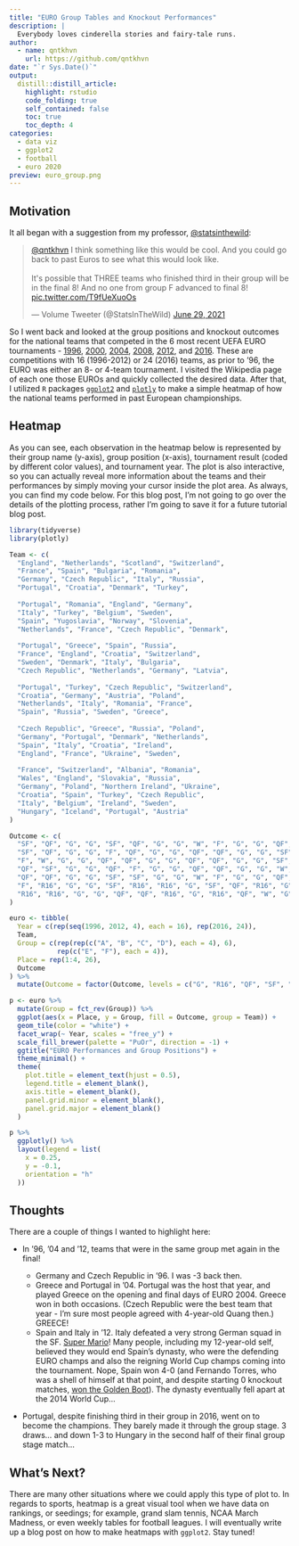```yaml
---
title: "EURO Group Tables and Knockout Performances"
description: |
  Everybody loves cinderella stories and fairy-tale runs.
author:
  - name: qntkhvn
    url: https://github.com/qntkhvn
date: "`r Sys.Date()`"
output:
  distill::distill_article:
    highlight: rstudio
    code_folding: true
    self_contained: false
    toc: true
    toc_depth: 4
categories:
  - data viz
  - ggplot2
  - football
  - euro 2020
preview: euro_group.png
---
```


## Motivation

It all began with a suggestion from my professor, [\@statsinthewild](https://twitter.com/statsinthewild):

<blockquote class="twitter-tweet"><p lang="en" dir="ltr"><a href="https://twitter.com/qntkhvn?ref_src=twsrc%5Etfw">@qntkhvn</a> I think something like this would be cool. And you could go back to past Euros to see what this would look like.<br><br>It&#39;s possible that THREE teams who finished third in their group will be in the final 8! And no one from group F advanced to final 8! <a href="https://t.co/T9fUeXuoOs">pic.twitter.com/T9fUeXuoOs</a></p>&mdash; Volume Tweeter (@StatsInTheWild) <a href="https://twitter.com/StatsInTheWild/status/1409962031055196162?ref_src=twsrc%5Etfw">June 29, 2021</a></blockquote> <script async src="https://platform.twitter.com/widgets.js" charset="utf-8"></script>

So I went back and looked at the group positions and knockout outcomes for the national teams that competed in the 6 most recent UEFA EURO tournaments - [1996](https://en.wikipedia.org/wiki/UEFA_Euro_1996), [2000](https://en.wikipedia.org/wiki/UEFA_Euro_2000), [2004](https://en.wikipedia.org/wiki/UEFA_Euro_2004), [2008](https://en.wikipedia.org/wiki/UEFA_Euro_2008), [2012](https://en.wikipedia.org/wiki/UEFA_Euro_2012), and [2016](https://en.wikipedia.org/wiki/UEFA_Euro_2016). These are competitions with 16 (1996-2012) or 24 (2016) teams, as prior to '96, the EURO was either an 8- or 4-team tournament. I visited the Wikipedia page of each one those EUROs and quickly collected the desired data. After that, I utilized `R` packages [`ggplot2`](https://ggplot2.tidyverse.org) and [`plotly`](https://plotly-r.com) to make a simple heatmap of how the national teams performed in past European championships.

## Heatmap

As you can see, each observation in the heatmap below is represented by their group name (y-axis), group position (x-axis), tournament result (coded by different color values), and tournament year. The plot is also interactive, so you can actually reveal more information about the teams and their performances by simply moving your cursor inside the plot area. As always, you can find my code below. For this blog post, I'm not going to go over the details of the plotting process, rather I'm going to save it for a future tutorial blog post.

```r
library(tidyverse)
library(plotly)

Team <- c(
  "England", "Netherlands", "Scotland", "Switzerland",
  "France", "Spain", "Bulgaria", "Romania",
  "Germany", "Czech Republic", "Italy", "Russia",
  "Portugal", "Croatia", "Denmark", "Turkey",
  
  "Portugal", "Romania", "England", "Germany",
  "Italy", "Turkey", "Belgium", "Sweden",
  "Spain", "Yugoslavia", "Norway", "Slovenia",
  "Netherlands", "France", "Czech Republic", "Denmark",
  
  "Portugal", "Greece", "Spain", "Russia",
  "France", "England", "Croatia", "Switzerland",
  "Sweden", "Denmark", "Italy", "Bulgaria",
  "Czech Republic", "Netherlands", "Germany", "Latvia",
  
  "Portugal", "Turkey", "Czech Republic", "Switzerland",
  "Croatia", "Germany", "Austria", "Poland",
  "Netherlands", "Italy", "Romania", "France",
  "Spain", "Russia", "Sweden", "Greece",
  
  "Czech Republic", "Greece", "Russia", "Poland",
  "Germany", "Portugal", "Denmark", "Netherlands",
  "Spain", "Italy", "Croatia", "Ireland",
  "England", "France", "Ukraine", "Sweden",
  
  "France", "Switzerland", "Albania", "Romania",
  "Wales", "England", "Slovakia", "Russia",
  "Germany", "Poland", "Northern Ireland", "Ukraine",
  "Croatia", "Spain", "Turkey", "Czech Republic",
  "Italy", "Belgium", "Ireland", "Sweden",
  "Hungary", "Iceland", "Portugal", "Austria"
)

Outcome <- c(
  "SF", "QF", "G", "G", "SF", "QF", "G", "G", "W", "F", "G", "G", "QF", "QF", "G", "G", # 96 
  "SF", "QF", "G", "G", "F", "QF", "G", "G", "QF", "QF", "G", "G", "SF", "W", "G", "G", # 00
  "F", "W", "G", "G", "QF", "QF", "G", "G", "QF", "QF", "G", "G", "SF", "SF", "G", "G", # 04
  "QF", "SF", "G", "G", "QF", "F", "G", "G", "QF", "QF", "G", "G", "W", "SF", "G", "G", # 08
  "QF", "QF", "G", "G", "SF", "SF", "G", "G", "W", "F", "G", "G", "QF", "QF", "G", "G", # 12
  "F", "R16", "G", "G", "SF", "R16", "R16", "G", "SF", "QF", "R16", "G", # 16 
  "R16", "R16", "G", "G", "QF", "QF", "R16", "G", "R16", "QF", "W", "G"
)

euro <- tibble(
  Year = c(rep(seq(1996, 2012, 4), each = 16), rep(2016, 24)),
  Team,
  Group = c(rep(rep(c("A", "B", "C", "D"), each = 4), 6), 
            rep(c("E", "F"), each = 4)),
  Place = rep(1:4, 26),
  Outcome
) %>% 
  mutate(Outcome = factor(Outcome, levels = c("G", "R16", "QF", "SF", "F", "W")))

p <- euro %>% 
  mutate(Group = fct_rev(Group)) %>% 
  ggplot(aes(x = Place, y = Group, fill = Outcome, group = Team)) +
  geom_tile(color = "white") +
  facet_wrap(~ Year, scales = "free_y") +
  scale_fill_brewer(palette = "PuOr", direction = -1) +
  ggtitle("EURO Performances and Group Positions") +
  theme_minimal() +
  theme(
    plot.title = element_text(hjust = 0.5),
    legend.title = element_blank(),
    axis.title = element_blank(),
    panel.grid.minor = element_blank(),
    panel.grid.major = element_blank()
  )

p %>%
  ggplotly() %>%
  layout(legend = list(
    x = 0.25,
    y = -0.1,
    orientation = "h"
  ))
```

## Thoughts

There are a couple of things I wanted to highlight here:

-   In '96, '04 and '12, teams that were in the same group met again in the final!

    -   Germany and Czech Republic in '96. I was -3 back then.
    -   Greece and Portugal in '04. Portugal was the host that year, and played Greece on the opening and final days of EURO 2004. Greece won in both occasions. (Czech Republic were the best team that year - I'm sure most people agreed with 4-year-old Quang then.) GREECE!
    -   Spain and Italy in '12. Italy defeated a very strong German squad in the SF. [Super Mario](https://www.youtube.com/watch?v=Uvuuc0fVZFg)! Many people, including my 12-year-old self, believed they would end Spain's dynasty, who were the defending EURO champs and also the reigning World Cup champs coming into the tournament. Nope, Spain won 4-0 (and Fernando Torres, who was a shell of himself at that point, and despite starting 0 knockout matches, [won the Golden Boot](https://www.uefa.com/uefaeuro-2020/news/0253-0d7ed277e55d-2b432cd9cf0d-1000--torres-receives-adidas-golden-boot/)). The dynasty eventually fell apart at the 2014 World Cup... 
    
-   Portugal, despite finishing third in their group in 2016, went on to become the champions. They barely made it through the group stage. 3 draws... and down 1-3 to Hungary in the second half of their final group stage match...

## What's Next?

There are many other situations where we could apply this type of plot to. In regards to sports, heatmap is a great visual tool when we have data on rankings, or seedings; for example, grand slam tennis, NCAA March Madness, or even weekly tables for football leagues. I will eventually write up a blog post on how to make heatmaps with `ggplot2`. Stay tuned!
